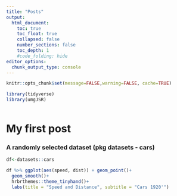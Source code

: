```yaml
---
title: "Posts"
output:
  html_document:
    toc: true
    toc_float: true
    collapsed: false
    number_sections: false
    toc_depth: 1
    #code_folding: hide
editor_options: 
  chunk_output_type: console
---
```


```r
knitr::opts_chunk$set(message=FALSE,warning=FALSE, cache=TRUE)

library(tidyverse)
library(umgJSR)



```



# My first post

### A randomly selected dataset (pkg datasets - cars)

```r

df<-datasets::cars

df %>% ggplot(aes(speed, dist)) + geom_point()+
  geom_smooth()+
  hrbrthemes::theme_tinyhand()+
  labs(title = "Speed and Distance", subtitle = "Cars 1920'")


```

